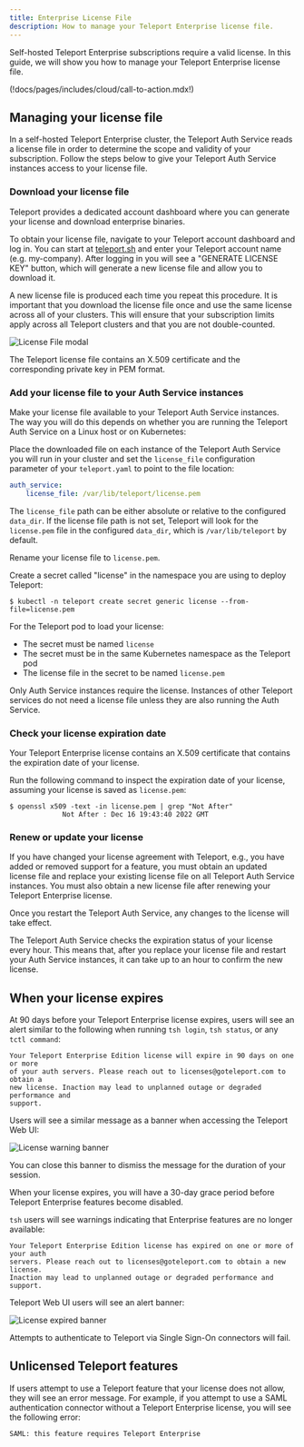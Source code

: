 ```yaml
---
title: Enterprise License File
description: How to manage your Teleport Enterprise license file.
---
```


Self-hosted Teleport Enterprise subscriptions require a valid license. In this
guide, we will show you how to manage your Teleport Enterprise license file.

(!docs/pages/includes/cloud/call-to-action.mdx!)

## Managing your license file

In a self-hosted Teleport Enterprise cluster, the Teleport Auth Service reads a
license file in order to determine the scope and validity of your subscription.
Follow the steps below to give your Teleport Auth Service instances access to
your license file.

### Download your license file

Teleport provides a dedicated account dashboard where you can generate your
license and download enterprise binaries.

To obtain your license file, navigate to your Teleport account dashboard and log
in. You can start at [teleport.sh](https://teleport.sh) and enter your Teleport
account name (e.g. my-company). After logging in you will see a "GENERATE
LICENSE KEY" button, which will generate a new license file and allow you to
download it.

<Admonition type="tip" title="Use the same license on all clusters">
A new license file is produced each time you repeat this procedure.
It is important that you download the license file once and use the
same license across all of your clusters. This will ensure that your
subscription limits apply across all Teleport clusters and that you
are not double-counted.
</Admonition>

![License File modal](../../../img/enterprise/license.png)

The Teleport license file contains an X.509 certificate and the corresponding
private key in PEM format.

### Add your license file to your Auth Service instances

Make your license file available to your Teleport Auth Service instances. The
way you will do this depends on whether you are running the Teleport Auth
Service on a Linux host or on Kubernetes:

<Tabs>
<TabItem label="Linux Host">

Place the downloaded file on each instance of the Teleport Auth Service you will
run in your cluster and set the `license_file` configuration parameter of your
`teleport.yaml` to point to the file location:

```yaml
auth_service:
    license_file: /var/lib/teleport/license.pem
```

The `license_file` path can be either absolute or relative to the configured
`data_dir`. If the license file path is not set, Teleport will look for the
`license.pem` file in the configured `data_dir`, which is `/var/lib/teleport` by
default.

</TabItem>
<TabItem label="Kubernetes">

Rename your license file to `license.pem`.

Create a secret called "license" in the namespace you are using to deploy
Teleport:

```code
$ kubectl -n teleport create secret generic license --from-file=license.pem
```

For the Teleport pod to load your license:

- The secret must be named `license`
- The secret must be in the same Kubernetes namespace as the Teleport pod
- The license file in the secret to be named `license.pem`

</TabItem>
</Tabs>

Only Auth Service instances require the license. Instances of other Teleport
services do not need a license file unless they are also running the Auth
Service.

### Check your license expiration date

Your Teleport Enterprise license contains an X.509 certificate that contains the
expiration date of your license.

Run the following command to inspect the expiration date of your license,
assuming your license is saved as `license.pem`:

```code
$ openssl x509 -text -in license.pem | grep "Not After"
             Not After : Dec 16 19:43:40 2022 GMT
```

### Renew or update your license

If you have changed your license agreement with Teleport, e.g., you have added
or removed support for a feature, you must obtain an updated license file and
replace your existing license file on all Teleport Auth Service instances. You
must also obtain a new license file after renewing your Teleport Enterprise
license.

Once you restart the Teleport Auth Service, any changes to the license will take
effect.

The Teleport Auth Service checks the expiration status of your license every
hour. This means that, after you replace your license file and restart your Auth
Service instances, it can take up to an hour to confirm the new license.

## When your license expires

At 90 days before your Teleport Enterprise license expires, users will see an
alert similar to the following when running `tsh login`, `tsh status`, or any
`tctl command`:

```text
Your Teleport Enterprise Edition license will expire in 90 days on one or more
of your auth servers. Please reach out to licenses@goteleport.com to obtain a
new license. Inaction may lead to unplanned outage or degraded performance and
support.
```

Users will see a similar message as a banner when accessing the Teleport Web UI:

![License warning banner](../../../img/enterprise/license-warning.png)

You can close this banner to dismiss the message for the duration of your
session.

When your license expires, you will have a 30-day grace period before Teleport
Enterprise features become disabled.

`tsh` users will see warnings indicating that Enterprise features are no longer
available:

```text
Your Teleport Enterprise Edition license has expired on one or more of your auth
servers. Please reach out to licenses@goteleport.com to obtain a new license.
Inaction may lead to unplanned outage or degraded performance and support.
```

Teleport Web UI users will see an alert banner:

![License expired banner](../../../img/enterprise/license-expired.png)

Attempts to authenticate to Teleport via Single Sign-On connectors will fail.

## Unlicensed Teleport features

If users attempt to use a Teleport feature that your license does not allow,
they will see an error message. For example, if you attempt to use a SAML
authentication connector without a Teleport Enterprise license, you will see the
following error:

```text
SAML: this feature requires Teleport Enterprise
```
